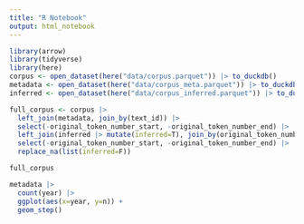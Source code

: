 ```yaml
---
title: "R Notebook"
output: html_notebook
---
```



```r
library(arrow)
library(tidyverse)
library(here)
corpus <- open_dataset(here("data/corpus.parquet")) |> to_duckdb()
metadata <- open_dataset(here("data/corpus_meta.parquet")) |> to_duckdb()
inferred <- open_dataset(here("data/corpus_inferred.parquet")) |> to_duckdb()
```


```r
full_corpus <- corpus |>
  left_join(metadata, join_by(text_id)) |> 
  select(-original_token_number_start, -original_token_number_end) |>
  left_join(inferred |> mutate(inferred=T), join_by(original_token_number>=original_token_number_start, original_token_number<original_token_number_end)) |> 
  select(-original_token_number_start, -original_token_number_end) |>
  replace_na(list(inferred=F))

full_corpus
```

```r
metadata |>
  count(year) |>
  ggplot(aes(x=year, y=n)) + 
  geom_step()
```

